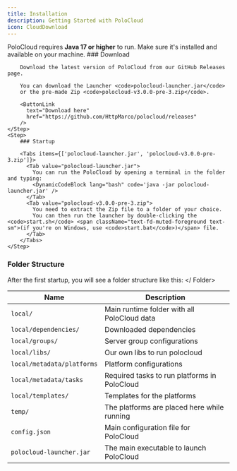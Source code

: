 ```yaml
---
title: Installation
description: Getting Started with PoloCloud
icon: CloudDownload
---
```



<Callout title="Java Required" type="warn">
  PoloCloud requires <strong>Java 17 or higher</strong> to run.  
  Make sure it's installed and available on your machine.
</Callout>

<Steps>
    <Step>
        ### Download

        Download the latest version of PoloCloud from our GitHub Releases page.

        You can download the Launcher <code>polocloud-launcher.jar</code>  
        or the pre-made Zip <code>polocloud-v3.0.0-pre-3.zip</code>.

        <ButtonLink
          text="Download here"
          href="https://github.com/HttpMarco/polocloud/releases"
        />
    </Step>
    <Step>
        ### Startup

        <Tabs items={['polocloud-launcher.jar', 'polocloud-v3.0.0-pre-3.zip']}>
          <Tab value="polocloud-launcher.jar">
            You can run the PoloCloud by opening a terminal in the folder and typing:
            <DynamicCodeBlock lang="bash" code='java -jar polocloud-launcher.jar' />
          </Tab>
          <Tab value="polocloud-v3.0.0-pre-3.zip">
            You need to extract the Zip file to a folder of your choice.  
            You can then run the launcher by double-clicking the <code>start.sh</code> <span className="text-fd-muted-foreground text-sm">(if you're on Windows, use <code>start.bat</code>)</span> file.
          </Tab>
        </Tabs>
    </Step>
</Steps>

### Folder Structure

After the first startup, you will see a folder structure like this:
<Files>
  <Folder name="local" defaultOpen>
    <Folder name="dependencies" />
    <Folder name="groups" defaultOpen />
    <Folder name="libs" />
    <Folder name="metadata" defaultOpen>
      <Folder name="platforms" />
      <Folder name="tasks" />
    </ Folder>
    <Folder name="templates" />
  </Folder>
  <Folder name="temp" defaultOpen />
  <File name="config.json" />
  <File name="polocloud-launcher.jar" />
</Files>

| Name                       | Description                                      |
|----------------------------|--------------------------------------------------|
| `local/`                   | Main runtime folder with all PoloCloud data      |
| `local/dependencies/`      | Downloaded dependencies                          |
| `local/groups/`            | Server group configurations                      |
| `local/libs/`              | Our own libs to run polocloud                    |
| `local/metadata/platforms` | Platform configurations                          |
| `local/metadata/tasks`     | Required tasks to run platforms in PoloCloud     |
| `local/templates/`         | Templates for the platforms                      |
| `temp/`                    | The platforms are placed here while running      |
| `config.json`              | Main configuration file for PoloCloud            |
| `polocloud-launcher.jar`   | The main executable to launch PoloCloud          |